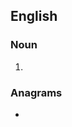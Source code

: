 {{also|hang-ups}}
==English==

===Noun===
{{head|en|noun plural form}}

# {{plural of|hangup|lang=en}}

===Anagrams===
* {{anagrams|en|a=aghnpsu|hangs up|uphangs}}